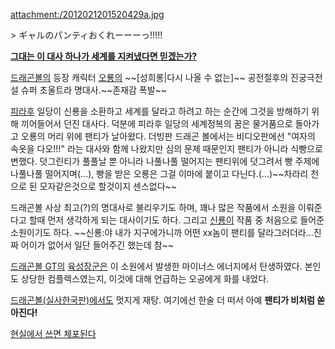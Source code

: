 attachment:/2012021201520429a.jpg

> ギャルのパンティおくれーーーっ!!!!!

'''[[몰라 뭐야 그거 무서워|그대는 이 대사 하나가 세계를 지켜냈다면 믿겠는가?]]'''

[[드래곤볼]]의 등장 캐릭터 [[오룡]]의 ~~[성희롱|다시 나올 수 없는]~~ 공전절후의 진궁극전설 슈퍼 초울트라 명대사.~~존재감 폭발~~

[[피라후]] 일당이 신룡을 소환하고 세계를 달라고 하려고 하는 순간에 그것을 방해하기 위해 끼어들어서 던진 대사다. 덕분에 피라후 일당의 세계정복의 꿈은 물거품으로 돌아가고 오룡의 머리 위에 팬티가 날아왔다. 더빙판 드래곤 볼에서는 비디오판에선 "여자의 속옷을 다오!!!" 라는 대사와 함께 나왔지만 심의 문제 때문인지 팬티가 아니라 식빵으로 변했다. 덧그린티가 풀풀날 뿐 아니라 나풀나풀 떨어지는 팬티위에 덧그려서 빵 주제에 나풀나풀 떨어지며(...), 빵을 받은 오룡은 그걸 이마에 붙이고 다닌다.(...)~~차라리 천으로 된 모자같은것으로 할것이지 센스없다~~

드래곤볼 사상 최고(?)의 명대사로 불리우기도 하며, 꽤나 많은 작품에서 소원을 이뤄준다고 할때 먼저 생각하게 되는 대사이기도 하다. 그리고 [[신룡]]이 작품 중 처음으로 들어준 소원이기도 하다. ~~신룡:야 내가 지구에가니까 어떤 xx놈이 팬티를 달라그러더라...진짜 어이가 없어서 일단 들어주긴 했는데 참~~

[[드래곤볼 GT]]의 [[육성장군]]은 이 소원에서 발생한 마이너스 에너지에서 탄생하였다. 본인도 상당한 컴플렉스였는지, 이것에 대해 언급하는 오공에게 화를 내었다.

[[드래곤볼(실사한국판)]]에서도 멋지게 재탕. 여기에선 한술 더 떠서 아예 '''팬티가 비처럼 쏟아진다!'''

[http://www.todayhumor.co.kr/board/view.php?table=bestofbest&no=115535 현실에서 쓰면 체포된다]
